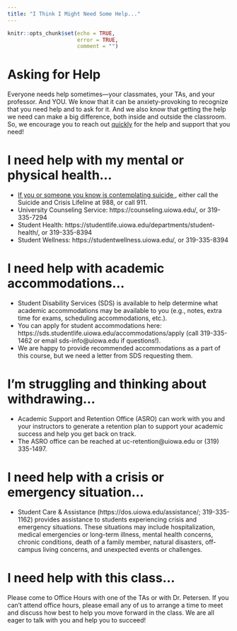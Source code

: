 ```yaml
---
title: "I Think I Might Need Some Help..."
---
```


```r
knitr::opts_chunk$set(echo = TRUE,
                      error = TRUE,
                      comment = "")
```

# Asking for Help

Everyone needs help sometimes—your classmates, your TAs, and your professor. And YOU.
We know that it can be anxiety-provoking to recognize that you need help and to ask for it.
And we also know that getting the help we need can make a big difference, both inside and outside the classroom.
So, we encourage you to reach out <ins>quickly</ins> for the help and support that you need!

# I need help with my mental or physical health...

- <ins>If you or someone you know is contemplating suicide</ins>, either call the Suicide and Crisis Lifeline at 988, or call 911.
- University Counseling Service: https://counseling.uiowa.edu/, or 319-335-7294
- Student Health: https://studentlife.uiowa.edu/departments/student-health/, or 319-335-8394
- Student Wellness: https://studentwellness.uiowa.edu/, or 319-335-8394

# I need help with academic accommodations...

- Student Disability Services (SDS) is available to help determine what academic accommodations may be available to you (e.g., notes, extra time for exams, scheduling accommodations, etc.).
- You can apply for student accommodations here: https://sds.studentlife.uiowa.edu/accommodations/apply (call 319-335-1462 or email sds-info@uiowa.edu if questions!).
- We are happy to provide recommended accommodations as a part of this course, but we need a letter from SDS requesting them.

# I'm struggling and thinking about withdrawing...

- Academic Support and Retention Office (ASRO) can work with you and your instructors to generate a retention plan to support your academic success and help you get back on track.
- The ASRO office can be reached at uc-retention@uiowa.edu or (319) 335-1497.

# I need help with a crisis or emergency situation...

- Student Care & Assistance (https://dos.uiowa.edu/assistance/; 319-335-1162) provides assistance to students experiencing crisis and emergency situations.
These situations may include hospitalization, medical emergencies or long-term illness, mental health concerns, chronic conditions, death of a family member, natural disasters, off-campus living concerns, and unexpected events or challenges.

# I need help with this class...

Please come to Office Hours with one of the TAs or with Dr. Petersen.
If you can't attend office hours, please email any of us to arrange a time to meet and discuss how best to help you move forward in the class.
We are all eager to talk with you and help you to succeed!
